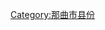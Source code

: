 {{Catnav|頁面分類|...|中国县份|中国各省县份|西藏县份|那曲地区县份}}
{{Catnav|頁面分類|...|中国各省行政区划|西藏行政区划|西藏地市|那曲地区|那曲地区县份}}
{{catmore|嘉黎县|西藏自治区嘉黎县}}

[[Category:那曲市县份|Category:那曲市县份]]